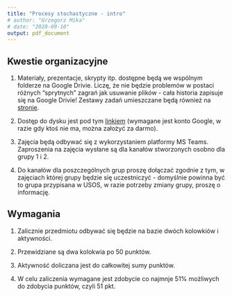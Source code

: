 ```yaml
---
title: "Procesy stochastyczne - intro"
# author: "Grzegorz Mika"
# date: "2020-09-10"
output: pdf_document
---
```


## Kwestie organizacyjne

1. Materiały, prezentacje, skrypty itp. dostępne będą we wspólnym folderze na Google Drivie. Liczę, że nie będzie problemów w postaci różnych "sprytnych" zagrań jak usuwanie plików - cała historia zapisuje się na Google Drivie! Zestawy zadań umieszczane będą również na [stronie](https://grzegorzmika.github.io/Academia/).

2. Dostęp do dysku jest pod tym [linkiem](https://bit.ly/32yOHX8) (wymagane jest konto Google, w razie gdy ktoś nie ma, można założyć za darmo).

3. Zajęcia będą odbywać się z wykorzystaniem platformy MS Teams. Zaproszenia na zajęcia wysłane są dla kanałów stworzonych osobno dla grupy 1 i 2.

4. Do kanałów dla poszczególnych grup proszę dołączać zgodnie z tym, w zajęciach której grupy będzie się uczestniczyć - domyślnie powinna być to grupa przypisana w USOS, w razie potrzeby zmiany grupy, proszę o informację.

## Wymagania

1. Zalicznie przedmiotu odbywać się będzie na bazie dwóch kolowkiów i aktywności.

2. Przewidziane są dwa kolokwia po 50 punktów.

3. Aktywność doliczana jest do całkowitej sumy punktów.

4. W celu zaliczenia wymagane jest zdobycie co najmnje 51% możliwych do zdobycia punktów, czyli 51 pkt.


